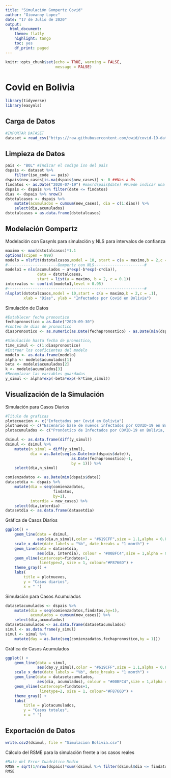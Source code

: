 ---
title: "Simulación Gompertz Covid"
author: "Giovanny Lopez"
date: "17 de Julio de 2020"
output:
  html_document: 
    theme: flatly
    highlight: tango
    toc: yes
    df_print: paged
---

```{r setup, include=FALSE}
knitr::opts_chunk$set(echo = TRUE, warning = FALSE,
                      message = FALSE)
```

# Covid en Bolivia
```{r}
library(tidyverse)
library(easynls)
```


## Carga de Datos
```{r}
#IMPORTAR DATASET
dataset = read_csv("https://raw.githubusercontent.com/owid/covid-19-data/master/public/data/owid-covid-data.csv")
```

## Limpieza de Datos
```{r}
pais <- "BOL" #Indicar el codigo iso del pais
dspais <- dataset %>% 
    filter(iso_code == pais)
dspais$new_cases[is.na(dspais$new_cases)] <- 0 ##Nas a 0s
findatos <- as.Date("2020-07-19") #max(dspais$date) #Puede indicar una fecha limite manualmente (ej:"26-06-2020")
dspais <- dspais %>% filter(date <= findatos)
dias <- dspais %>% nrow()
dstotalcasos <- dspais %>%
    mutate(acumulados = cumsum(new_cases), dia = c(1:dias)) %>%  
    select(dia,acumulados)
dstotalcasos = as.data.frame(dstotalcasos)
```

## Modelación Gompertz
Modelación con Easynls para simulación y NLS para intervalos de confianza
```{r}
maximo <- max(dstotalcasos)*1.1
options(scipen = 999)
modelo = nlsfit(dstotalcasos,model = 10, start = c(a = maximo,b = 2,c = 0.1))
#----------------------Gompertz con NLS----------------------#
modelo1 = nls(acumulados ~ a*exp(-b*exp(-c*dia)),
              data = dstotalcasos, 
              start = list(a = maximo, b = 2, c = 0.1))
intervalos <- confint(modelo1,level = 0.95)
#------------------------------------------------------------#
nlsplot(dstotalcasos,model = 10,start = c(a = maximo,b = 2,c = .1),
        xlab = "Días", ylab = "Infectados por Covid en Bolivia")
```

Simulación de Datos
```{r}
#Establecer fecha pronostico
fechapronostico = as.Date("2020-09-30")
#conteo de dias de pronostico
diaspronostico <- as.numeric(as.Date(fechapronostico) - as.Date(min(dspais$date)) +1)

#Simulación hasta fecha de pronostico,
time_simul <- c(1:diaspronostico)
#Extraer los coeficientes del modelo
modelo <- as.data.frame(modelo)
alpha <- modelo$acumulados[1]
beta <- modelo$acumulados[2]
k <- modelo$acumulados[3]
#Reemplazar las variables guardadas
y_simul <- alpha*exp(-beta*exp(-k*time_simul))
```

## Visualización de la Simulación
Simulación para Casos Diarios

```{r}
#Titulo de graficas
plotecuacion <- c("Infectados por Covid en Bolivia")
plotnuevos <- c("Escenario base de nuevos infectados por COVID-19 en Bolivia")
plotacumulados <- c("Pronóstico de Infectados por COVID-19 en Bolivia, estimación Gompertz")

dsimul <- as.data.frame(diff(y_simul))
dsimul <- dsimul %>%
    mutate(n_simul = diff(y_simul),
           dia = as.Date(seq(as.Date(min(dspais$date)),
                             as.Date(fechapronostico)-1,
                             by = 1))) %>% 
    select(dia,n_simul)

comienzadatos <- as.Date(min(dspais$date))
datasetdia <- dspais %>% 
    mutate(dia = seq(comienzadatos,
                     findatos,
                     by=1),
           interdia = new_cases) %>%
    select(dia,interdia)
datasetdia <- as.data.frame(datasetdia)
```

Gráfica de Casos Diarios
```{r}
ggplot() +
    geom_line(data = dsimul,
              aes(dia,n_simul),color = "#619CFF",size = 1.1,alpha = 0.8) + 
    scale_x_date(date_labels = "%b", date_breaks = "1 month") +
    geom_line(data = datasetdia,
              aes(dia, interdia), colour = "#00BFC4",size = 1,alpha = 0.8) +
    geom_vline(xintercept=findatos+1,
               linetype=2, size = 1, colour="#F8766D") +
    theme_gray() +
    labs(
        title = plotnuevos,
        y = "Casos diarios",
        x = " ")
```

Simulación para Casos Acumulados

```{r}
datasetacumulados <- dspais %>% 
    mutate(dia = seq(comienzadatos,findatos,by=1),
           acumulados = cumsum(new_cases)) %>%
    select(dia,acumulados)
datasetacumulados <- as.data.frame(datasetacumulados)
simul <- as.data.frame(y_simul)
simul <- simul %>%
    mutate(day = as.Date(seq(comienzadatos,fechapronostico,by = 1)))
```

Gráfica de Casos Acumulados
```{r}
ggplot() +
    geom_line(data = simul,
              aes(day,y_simul),color = "#619CFF",size = 1.1,alpha = 0.8) + 
    scale_x_date(date_labels = "%b", date_breaks = "1 month") +
    geom_line(data = datasetacumulados,
              aes(dia, acumulados), colour = "#00BFC4",size = 1,alpha = 0.8) +
    geom_vline(xintercept=findatos+1,
               linetype=2, size = 1, colour="#F8766D") +
    theme_gray() +
    labs(
        title = plotacumulados,
        y = "Casos totales",
        x = " ")
```


## Exportación de Datos
```{r}
write.csv2(dsimul, file = "Simulacion Bolivia.csv")
```


Cálculo del RSME para la simulación frente a los casos reales
```{r}
#Raíz del Error Cuadrático Medio
RMSE = sqrt(1/nrow(dspais)*sum((dsimul %>% filter(dsimul$dia <= findatos) %>% select(n_simul) - dspais$new_cases)^2))
RMSE
```


